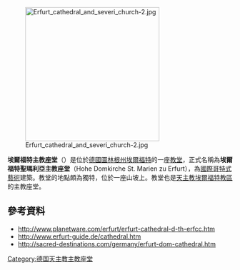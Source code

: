 [[File:Erfurt_cathedral_and_severi_church-2.jpg|300px]]

'''埃爾福特主教座堂'''（{{lang-de|Erfurter Dom}}）是位於[[德國|德國]][[圖林根州|圖林根州]][[埃爾福特|埃爾福特]]的一座[[教堂|教堂]]，正式名稱為'''埃爾福特聖瑪利亞主教座堂'''（Hohe Domkirche St. Marien zu Erfurt），為[[國際哥特式藝術|國際哥特式藝術]]建築。教堂的地點頗為獨特，位於一座山坡上。教堂也是[[天主教愛爾福特教區|天主教埃爾福特教區]]的主教座堂。

== 參考資料 ==
*http://www.planetware.com/erfurt/erfurt-cathedral-d-th-erfcc.htm {{Wayback|url=http://www.planetware.com/erfurt/erfurt-cathedral-d-th-erfcc.htm |date=20120207173920 }}
*http://www.erfurt-guide.de/cathedral.htm {{Wayback|url=http://www.erfurt-guide.de/cathedral.htm |date=20191116194616 }}
*http://sacred-destinations.com/germany/erfurt-dom-cathedral.htm {{Wayback|url=http://sacred-destinations.com/germany/erfurt-dom-cathedral.htm |date=20130119032812 }}

{{Commons category|Erfurt Cathedral}}

{{coord|50.9759|N|11.0233|E|type:landmark|display=title}}

{{Authority control}}
[[Category:德国天主教主教座堂|Category:德国天主教主教座堂]]